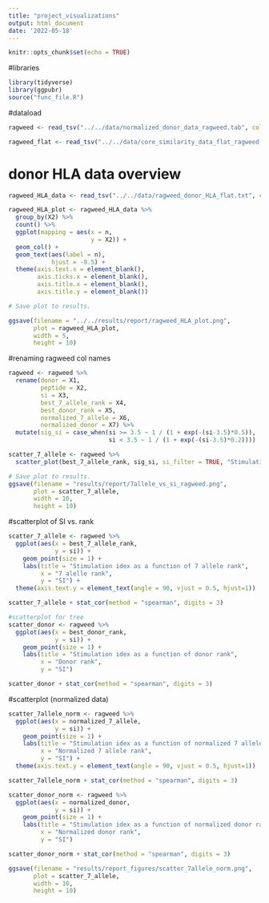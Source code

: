 ```yaml
---
title: "project_visualizations"
output: html_document
date: '2022-05-18'
---
```


```r
knitr::opts_chunk$set(echo = TRUE)
```

#libraries
```r
library(tidyverse)
library(ggpubr)
source("func_file.R")
```

#dataload
```r
ragweed <- read_tsv("../../data/normalized_donor_data_ragweed.tab", col_names = FALSE)

ragweed_flat <- read_tsv("../../data/core_similarity_data_flat_ragweed.tab", col_names = TRUE)
```

# donor HLA data overview
```r
ragweed_HLA_data <- read_tsv("../../data/ragweed_donor_HLA_flat.txt", col_names = FALSE)

ragweed_HLA_plot <- ragweed_HLA_data %>% 
  group_by(X2) %>% 
  count() %>% 
  ggplot(mapping = aes(x = n,
                       y = X2)) +
  geom_col() +
  geom_text(aes(label = n), 
            hjust = -0.5) +
  theme(axis.text.x = element_blank(),
        axis.ticks.x = element_blank(), 
        axis.title.x = element_blank(),
        axis.title.y = element_blank())

# Save plot to results.

ggsave(filename = "../../results/report/ragweed_HLA_plot.png", 
       plot = ragweed_HLA_plot,
       width = 5,
       height = 10)
```


#renaming ragweed col names
```r
ragweed <- ragweed %>% 
  rename(donor = X1, 
         peptide = X2, 
         si = X3, 
         best_7_allele_rank = X4, 
         best_donor_rank = X5, 
         normalized_7_allele = X6, 
         normalized_donor = X7) %>% 
  mutate(sig_si = case_when(si >= 3.5 ~ 1 / (1 + exp(-(si-3.5)*0.5)), 
                            si < 3.5 ~ 1 / (1 + exp(-(si-3.5)*0.2))))
```


```r
scatter_7_allele <- ragweed %>% 
  scatter_plot(best_7_allele_rank, sig_si, si_filter = TRUE, "Stimulation idex as a function of 7 allele rank", "7 alelle rank", "Sigmoid transformed SI")

# Save plot to results.
ggsave(filename = "results/report/7allele_vs_si_ragweed.png",
       plot = scatter_7_allele,
       width = 10,
       height = 10)

```

#scatterplot of SI vs. rank
```r
scatter_7_allele <- ragweed %>% 
  ggplot(aes(x = best_7_allele_rank, 
             y = si)) +
    geom_point(size = 1) + 
    labs(title = "Stimulation idex as a function of 7 allele rank", 
         x = "7 alelle rank", 
         y = "SI") +
  theme(axis.text.y = element_text(angle = 90, vjust = 0.5, hjust=1))

scatter_7_allele + stat_cor(method = "spearman", digits = 3)

#scatterplot for tree
scatter_donor <- ragweed %>% 
  ggplot(aes(x = best_donor_rank, 
             y = si)) +
    geom_point(size = 1) + 
    labs(title = "Stimulation idex as a function of donor rank", 
         x = "Donor rank", 
         y = "SI") 

scatter_donor + stat_cor(method = "spearman", digits = 3)
```


#scatterplot (normalized data)
```r
scatter_7allele_norm <- ragweed %>% 
  ggplot(aes(x = normalized_7_allele, 
             y = si)) +
    geom_point(size = 1) + 
    labs(title = "Stimulation idex as a function of normalized 7 allele rank", 
         x = "Normalized 7 allele rank", 
         y = "SI") +
  theme(axis.text.y = element_text(angle = 90, vjust = 0.5, hjust=1))

scatter_7allele_norm + stat_cor(method = "spearman", digits = 3)

scatter_donor_norm <- ragweed %>% 
  ggplot(aes(x = normalized_donor, 
             y = si)) +
    geom_point(size = 1) + 
    labs(title = "Stimulation idex as a function of normalized donor rank", 
         x = "Normalized donor rank", 
         y = "SI") 

scatter_donor_norm + stat_cor(method = "spearman", digits = 3)

ggsave(filename = "results/report_figures/scatter_7allele_norm.png",
       plot = scatter_7_allele,
       width = 10,
       height = 10)

```






